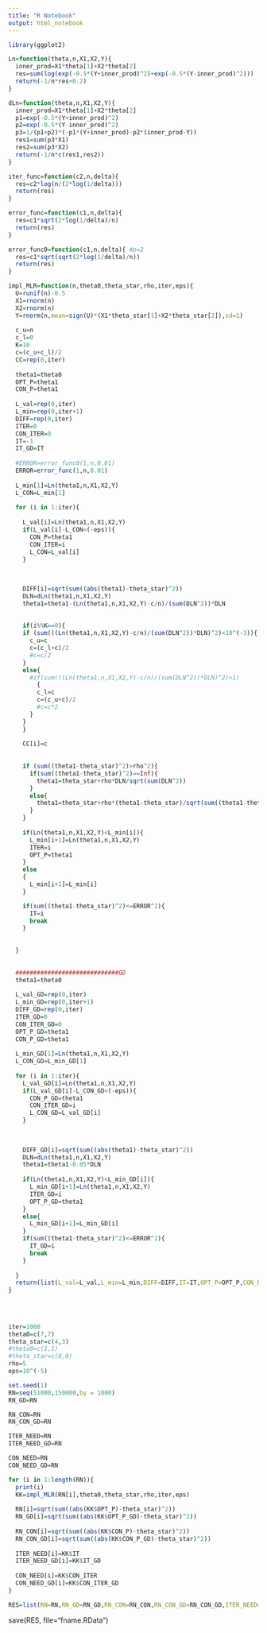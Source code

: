 ```yaml
---
title: "R Notebook"
output: html_notebook
---
```

```r
library(ggplot2)
```

```r
Ln=function(theta,n,X1,X2,Y){
  inner_prod=X1*theta[1]+X2*theta[2]
  res=sum(log(exp(-0.5*(Y+inner_prod)^2)+exp(-0.5*(Y-inner_prod)^2)))
  return(-1/n*res+0.2)
}

dLn=function(theta,n,X1,X2,Y){
  inner_prod=X1*theta[1]+X2*theta[2]
  p1=exp(-0.5*(Y+inner_prod)^2)
  p2=exp(-0.5*(Y-inner_prod)^2)
  p3=1/(p1+p2)*(-p1*(Y+inner_prod)-p2*(inner_prod-Y))
  res1=sum(p3*X1)
  res2=sum(p3*X2)
  return(-1/n*c(res1,res2))
}

```


```r
iter_func=function(c2,n,delta){
  res=c2*log(n/(2*log(1/delta)))
  return(res)
}

error_func=function(c1,n,delta){
  res=c1*sqrt(2*log(1/delta)/n)
  return(res)
}

error_func0=function(c1,n,delta){ #p=2
  res=c1*sqrt(sqrt(2*log(1/delta)/n))
  return(res)
}

```


```r
impl_MLR=function(n,theta0,theta_star,rho,iter,eps){
  U=runif(n)-0.5
  X1=rnorm(n)
  X2=rnorm(n)
  Y=rnorm(n,mean=sign(U)*(X1*theta_star[1]+X2*theta_star[2]),sd=1)
  
  c_u=n
  c_l=0
  K=10
  c=(c_u+c_l)/2
  CC=rep(0,iter)
  
  theta1=theta0
  OPT_P=theta1
  CON_P=theta1
  
  L_val=rep(0,iter)
  L_min=rep(0,iter+1)
  DIFF=rep(0,iter)
  ITER=0
  CON_ITER=0
  IT=-1
  IT_GD=IT
  
  #ERROR=error_func0(1,n,0.01)
  ERROR=error_func(1,n,0.01)
  
  L_min[1]=Ln(theta1,n,X1,X2,Y)
  L_CON=L_min[1]
  
  for (i in 1:iter){
    
    L_val[i]=Ln(theta1,n,X1,X2,Y)
    if(L_val[i]-L_CON<(-eps)){
      CON_P=theta1
      CON_ITER=i
      L_CON=L_val[i]
    }
    
    
    
    DIFF[i]=sqrt(sum((abs(theta1)-theta_star)^2))
    DLN=dLn(theta1,n,X1,X2,Y)
    theta1=theta1-(Ln(theta1,n,X1,X2,Y)-c/n)/(sum(DLN^2))*DLN
    
    
    if(i%%K==0){
    if (sum(((Ln(theta1,n,X1,X2,Y)-c/n)/(sum(DLN^2))*DLN)^2)<10^(-3)){
      c_u=c
      c=(c_l+c)/2
      #c=c/2
    }
    else{
      #if(sum(((Ln(theta1,n,X1,X2,Y)-c/n)/(sum(DLN^2))*DLN)^2)>1)
        {
        c_l=c
        c=(c_u+c)/2
        #c=c*2
      }
    }
    }
  
    CC[i]=c
    
    
    if (sum((theta1-theta_star)^2)>rho^2){
      if(sum((theta1-theta_star)^2)==Inf){
        theta1=theta_star+rho*DLN/sqrt(sum(DLN^2))
      }
      else{
        theta1=theta_star+rho*(theta1-theta_star)/sqrt(sum((theta1-theta_star)^2))
      }
    }
    
    if(Ln(theta1,n,X1,X2,Y)<L_min[i]){
      L_min[i+1]=Ln(theta1,n,X1,X2,Y)
      ITER=i
      OPT_P=theta1
    }
    else
    {
      L_min[i+1]=L_min[i]
    }

    if(sum((theta1-theta_star)^2)<=ERROR^2){
      IT=i
      break
    }
    
    
  }
  
  
  #############################GD
  theta1=theta0
  
  L_val_GD=rep(0,iter)
  L_min_GD=rep(0,iter+1)
  DIFF_GD=rep(0,iter)
  ITER_GD=0
  CON_ITER_GD=0
  OPT_P_GD=theta1
  CON_P_GD=theta1
  
  L_min_GD[1]=Ln(theta1,n,X1,X2,Y)
  L_CON_GD=L_min_GD[1]
  
  for (i in 1:iter){
    L_val_GD[i]=Ln(theta1,n,X1,X2,Y)
    if(L_val_GD[i]-L_CON_GD<(-eps)){
      CON_P_GD=theta1
      CON_ITER_GD=i
      L_CON_GD=L_val_GD[i]
    }
    
    
    
    DIFF_GD[i]=sqrt(sum((abs(theta1)-theta_star)^2))
    DLN=dLn(theta1,n,X1,X2,Y)
    theta1=theta1-0.05*DLN
    
    if(Ln(theta1,n,X1,X2,Y)<L_min_GD[i]){
      L_min_GD[i+1]=Ln(theta1,n,X1,X2,Y)
      ITER_GD=i
      OPT_P_GD=theta1
    }
    else{
      L_min_GD[i+1]=L_min_GD[i]
    }
    if(sum((theta1-theta_star)^2)<=ERROR^2){
      IT_GD=i
      break
    }
    
  }
  return(list(L_val=L_val,L_min=L_min,DIFF=DIFF,IT=IT,OPT_P=OPT_P,CON_P=CON_P,CON_ITER=CON_ITER,L_val_GD=L_val_GD,L_min_GD=L_min_GD,DIFF_GD=DIFF_GD,IT_GD=IT_GD,OPT_P_GD=OPT_P_GD,CON_P_GD=CON_P_GD,CON_ITER_GD=CON_ITER_GD))
}
  
  
  
```

```r
iter=1000
theta0=c(7,7)
theta_star=c(4,3)
#theta0=c(1,1)
#theta_star=c(0,0)
rho=5
eps=10^(-5)
```


```r
set.seed(1)
RN=seq(51000,150000,by = 1000)
RN_GD=RN

RN_CON=RN
RN_CON_GD=RN

ITER_NEED=RN
ITER_NEED_GD=RN

CON_NEED=RN
CON_NEED_GD=RN

for (i in 1:length(RN)){
  print(i)
  KK=impl_MLR(RN[i],theta0,theta_star,rho,iter,eps)
  
  RN[i]=sqrt(sum((abs(KK$OPT_P)-theta_star)^2))
  RN_GD[i]=sqrt(sum((abs(KK$OPT_P_GD)-theta_star)^2))
  
  RN_CON[i]=sqrt(sum((abs(KK$CON_P)-theta_star)^2))
  RN_CON_GD[i]=sqrt(sum((abs(KK$CON_P_GD)-theta_star)^2))
  
  ITER_NEED[i]=KK$IT
  ITER_NEED_GD[i]=KK$IT_GD
  
  CON_NEED[i]=KK$CON_ITER
  CON_NEED_GD[i]=KK$CON_ITER_GD
}

RES=list(RN=RN,RN_GD=RN_GD,RN_CON=RN_CON,RN_CON_GD=RN_CON_GD,ITER_NEED=ITER_NEED,ITER_NEED_GD=ITER_NEED_GD,CON_NEED=CON_NEED,CON_NEED_GD=CON_NEED_GD)

```
save(RES, file="fname.RData")
